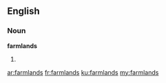 ==English==

===Noun===
'''farmlands'''

# {{plural of|[[farmland]]}}

[[ar:farmlands]]
[[fr:farmlands]]
[[ku:farmlands]]
[[my:farmlands]]